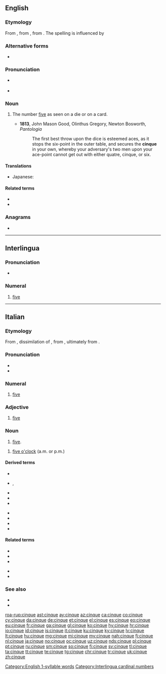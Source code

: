 {{also|cinquè}}
==English==

===Etymology===
From {{etyl|enm|en}} {{m|enm|cink}}, from {{etyl|frm|en}} {{m|frm|cinq}}, from {{etyl|la|en}} {{m|la|quīnque|}}. The spelling is influenced by {{etyl|it|en}} {{m|it|cinque}}

===Alternative forms===
* {{l|en|cinq}}

===Pronunciation===
* {{a|UK|US}} {{IPA|/sɪŋk/|/sæŋk/|lang=en}}
* {{homophones|lang=en|sink|sank}}
{{rfap|lang=en}} 
[[Category:English 1-syllable words]]

===Noun===
{{en-noun}}

# {{lb|en|cards|dice}} The number [[five]] as seen on a die or on a card.
#* '''1813''', John Mason Good, Olinthus Gregory, Newton Bosworth, ''Pantologia''
#*: The first best throw upon the dice is esteemed aces, as it stops the six-point in the outer table, and secures the '''cinque''' in your own, whereby your adversary's two men upon your ace-point cannot get out with either quatre, cinque, or six.

====Translations====
{{trans-top}}
* Japanese: {{t+|ja|シンク|tr=shinku|sc=Jpan}}
{{trans-mid}}
{{trans-bottom}}

====Related terms====
* {{l|en|cinquefoil}}
* {{l|en|Cinque Ports}}

===Anagrams===
* {{l|en|quince}}

----

==Interlingua==

===Pronunciation===
* {{IPA|/ˈtsiŋ.kwe/|lang=ia}}

===Numeral===
{{head|ia|numeral}}

# [[five]]
[[Category:Interlingua cardinal numbers]]

----

==Italian==
{{cardinalbox|it|4|5|6|quattro|sei|ord=quinto|mult=quintuplo|frac=quinto}}
===Etymology===
From {{inh|it|VL.|*cīnque}}, dissimilation of {{inh|it|la|quīnque}}, from {{inh|it|itc-pro|*kʷenkʷe}}, ultimately from {{inh|it|ine-pro|*pénkʷe}}.

===Pronunciation===
* {{IPA|/ˈt͡ʃin.kwe/|[ˈt͡ʃiŋkwe]|lang=it}}
* {{hyphenation|lang=it|cìn|que}}

===Numeral===
{{head|it|numeral}}
# {{lb|it|cardinal}} [[five]]

===Adjective===
{{head|it|adjective|g=m|g2=f|invariable}}
# [[five]]

===Noun===
{{head|it|noun|g=m|invariable}}
# [[five]].

{{head|it|noun|g=f-p}}
# {{lb|it|following the article|_|[[le#Italian|le]]}} [[five o'clock]] (a.m. or p.m.)
#: {{ux|it|Sono '''le cinque'''.|It's '''five o'clock'''.}}

====Derived terms====
{{der-top}}
* {{l|it|cinquecentesco}}
* {{l|it|cinquecento}}, {{l|it|Cinquecento}}
* {{l|it|cinquefoglie}}
* {{l|it|cinquemila}}
* {{l|it|cinque minuti}}
{{der-mid}}
* {{l|it|cinquenne}}
* {{l|it|Cinque Terre}}
* {{l|it|cinquina}}
* {{l|it|qinquennio}}
{{der-bottom}}

====Related terms====
{{rel-top}}
* {{l|it|cinquale}}
* {{l|it|cinquanta}}
* {{l|it|quindici}}
{{rel-mid}}
* {{l|it|quinquennale}}
* {{l|it|quinquennio}}
{{rel-bottom}}

===See also===
{{table:playing cards/it}}
* {{l|it|Appendix:Italian numbers}}
* {{l|it|penta-}}

[[roa-rup:cinque]]
[[ast:cinque]]
[[ay:cinque]]
[[az:cinque]]
[[ca:cinque]]
[[co:cinque]]
[[cy:cinque]]
[[da:cinque]]
[[de:cinque]]
[[et:cinque]]
[[el:cinque]]
[[es:cinque]]
[[eo:cinque]]
[[eu:cinque]]
[[fr:cinque]]
[[ga:cinque]]
[[gl:cinque]]
[[ko:cinque]]
[[hy:cinque]]
[[hr:cinque]]
[[io:cinque]]
[[id:cinque]]
[[is:cinque]]
[[it:cinque]]
[[ku:cinque]]
[[ky:cinque]]
[[lv:cinque]]
[[lt:cinque]]
[[hu:cinque]]
[[mg:cinque]]
[[mi:cinque]]
[[my:cinque]]
[[nah:cinque]]
[[fj:cinque]]
[[nl:cinque]]
[[ja:cinque]]
[[no:cinque]]
[[oc:cinque]]
[[uz:cinque]]
[[nds:cinque]]
[[pl:cinque]]
[[pt:cinque]]
[[ru:cinque]]
[[sm:cinque]]
[[so:cinque]]
[[fi:cinque]]
[[sv:cinque]]
[[tl:cinque]]
[[ta:cinque]]
[[tt:cinque]]
[[te:cinque]]
[[tg:cinque]]
[[chr:cinque]]
[[tr:cinque]]
[[uk:cinque]]
[[zh:cinque]]